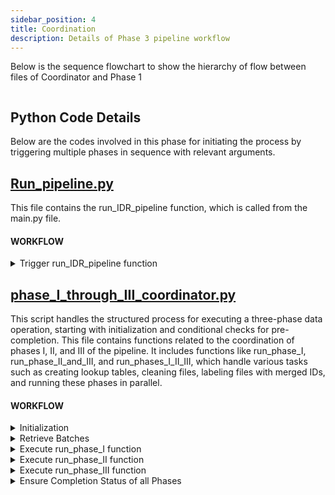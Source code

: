 ```yaml
---
sidebar_position: 4
title: Coordination
description: Details of Phase 3 pipeline workflow
---
```



Below is the sequence flowchart to show the hierarchy of flow between files of Coordinator and Phase 1 

<Image img={seqImg}/>

## Python Code Details
Below are the codes involved in this phase for initiating the process by triggering multiple phases in sequence with relevant arguments.

## [Run_pipeline.py](https://github.com/Prisma-pResearch/IDR_Data_Pipeline/blob/1db73b7e4f3110d55e60388c0f4344b716ce155b/Python/Coordination/run_pipeline_v2.py)

This file contains the run_IDR_pipeline function, which is called from the main.py file. 

#### WORKFLOW

<details>
<summary>Trigger run_IDR_pipeline function</summary>

This script is the entry point for the entire code. The run_IDR_pipeline function is run with necessary arguments. This function is responsible for running the entire pipeline, including setting up the project, running phases I through III, coordinating Phase IV, and generating variables for batches. 

</details>

## [phase_I_through_III_coordinator.py](https://github.com/Prisma-pResearch/IDR_Data_Pipeline/blob/1db73b7e4f3110d55e60388c0f4344b716ce155b/Python/Coordination/phase_I_through_III_coordinator.py)

This script handles the structured process for executing a three-phase data operation, starting with initialization and conditional checks for pre-completion. This file contains functions related to the coordination of phases I, II, and III of the pipeline. It includes functions like run_phase_I, run_phase_II_and_III, and run_phases_I_II_III, which handle various tasks such as creating lookup tables, cleaning files, labeling files with merged IDs, and running these phases in parallel.

#### WORKFLOW

<details>
<summary>Initialization</summary>

- Import required modules and tools
- Load custom modules/functions necessary for coordinating phases I, II, and III.
- Decision: Check if merging has already been completed. If Completed then Skip to the end; Else, Proceed to "Retrieve Batches."

</details>
<details>
<summary>Retrieve Batches</summary>

- Get batches from the directory using get_batches_from_directory function.
- Execute run_phase_I function

</details>

<details>
<summary>Execute run_phase_I function</summary>

This function internally calls the function (or functions) associated with Phase I processing that likely involves data cleaning, processing, and saving operations. Any errors or conditions will be logged and handled appropriately.
</details>

<details>
<summary>Execute run_phase_II function</summary>

This function internally calls the function (or functions) associated with Phase II processing that include more specific data transformations, validations, etc. Any errors or conditions will be logged and handled appropriately.
</details>

<details>
<summary>Execute run_phase_III function</summary>

This function internally Calls the function (or functions) associated with with Phase III processing that handles data refining, aggregations, and other operations. Any errors or conditions will be logged and handled appropriately.

</details>

<details>
<summary>Ensure Completion Status of all Phases</summary>

After the completion of execution of all the above functions, this decision check will ensure the completion status of all phases.

- If all Phases (I, II, III) are complete then it will write a success file indicating successful completion of all phases.
- If any phase is incomplete or encountered errors then it will log specific errors or issues related to the failed phase and exit without writing the success file.
 
</details>

